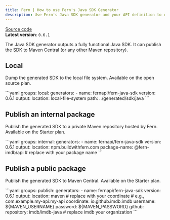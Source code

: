 ```yaml
---
title: Fern | How to use Fern's Java SDK Generator
description: Use Fern's Java SDK generator and your API definition to output a fully functional Java SDK locally, or publish it to a private or public Maven repository. 
---
```


[Source code](https://github.com/fern-api/fern/tree/main/generators/java)<br />
**Latest version**: `0.6.1`

The Java SDK generator outputs a fully functional Java
SDK. It can publish the SDK to Maven Central (or any other Maven repository).

## Local

Dump the generated SDK to the local file system. Available on the open source plan.

<CodeBlock title="generators.yml">
```yaml
groups:
  local:
    generators:
      - name: fernapi/fern-java-sdk
        version: 0.6.1
        output:
          location: local-file-system
          path: ../generated/sdk/java
```
</CodeBlock>

## Publish an internal package

Publish the generated SDK to a private Maven repository hosted by Fern. Available on the Starter plan.

<CodeBlock title="generators.yml">
```yaml
groups:
  internal:
    generators:
      - name: fernapi/fern-java-sdk
        version: 0.6.1
        output:
          location: npm.buildwithfern.com
          package-name: @fern-imdb/api # replace with your package name
```
</CodeBlock>

## Publish a public package

Publish the generated SDK to Maven Central. Available on the Starter plan.

<CodeBlock title="generators.yml">
```yaml
groups:
  publish:
    generators:
      - name: fernapi/fern-java-sdk
        version: 0.6.1
        output:
          location: maven
          # replace with your coordinate
          # e.g., com.example.my-api:my-api
          coordinate: io.github.imdb:imdb 
          username: ${MAVEN_USERNAME}
          password: ${MAVEN_PASSWORD}
        github:
          repository: imdb/imdb-java # replace imdb your organization     
```
</CodeBlock>
